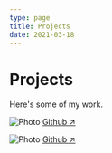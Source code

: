 ```yaml
---
type: page
title: Projects
date: 2021-03-18
---
```


# Projects

Here's some of my work.


<Image
  src="/images/dash.jpg"
  alt="Photo"
  width={1125}
  height={750}
  priority
  className="next-image"
/>
[Github ↗ ](https://github.com/SaileshBK/Covid-19)

<Image
  src="/images/games.PNG"
  alt="Photo"
  width={1125}
  height={750}
  priority
  className="next-image"
/>
[Github ↗ ](https://github.com/SaileshBK/Games)
